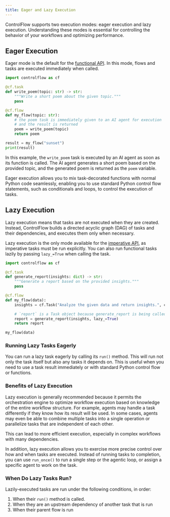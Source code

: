 ```yaml
---
title: Eager and Lazy Execution
---
```


ControlFlow supports two execution modes: eager execution and lazy execution. Understanding these modes is essential for controlling the behavior of your workflows and optimizing performance.

## Eager Execution

Eager mode is the default for the [functional API](/guides/workflow-apis). In this mode, flows and tasks are executed immediately when called.

```python
import controlflow as cf

@cf.task
def write_poem(topic: str) -> str:
    """Write a short poem about the given topic."""
    pass

@cf.flow
def my_flow(topic: str):
    # the poem task is immediately given to an AI agent for execution
    # and the result is returned
    poem = write_poem(topic)
    return poem

result = my_flow("sunset")
print(result)
```

In this example, the `write_poem` task is executed by an AI agent as soon as its function is called. The AI agent generates a short poem based on the provided topic, and the generated poem is returned as the `poem` variable.

Eager execution allows you to mix task-decorated functions with normal Python code seamlessly, enabling you to use standard Python control flow statements, such as conditionals and loops, to control the execution of tasks.

## Lazy Execution

Lazy execution means that tasks are not executed when they are created. Instead, ControlFlow builds a directed acyclic graph (DAG) of tasks and their dependencies, and executes them only when necessary.

Lazy execution is the only mode available for the [imperative API](/guides/workflow-apis), as imperative tasks must be run explicitly. You can also run functional tasks lazily by passing `lazy_=True` when calling the task.

```python
import controlflow as cf

@cf.task
def generate_report(insights: dict) -> str:
    """Generate a report based on the provided insights."""
    pass

@cf.flow
def my_flow(data):
    insights = cf.Task("Analyze the given data and return insights.", context=dict(data=data))

    # `report` is a Task object because generate_report is being called lazily
    report = generate_report(insights, lazy_=True)
    return report

my_flow(data)
```

### Running Lazy Tasks Eagerly

You can run a lazy task eagerly by calling its `run()` method. This will run not only the task itself but also any tasks it depends on. This is useful when you need to use a task result immediately or with standard Python control flow or functions.


### Benefits of Lazy Execution

Lazy execution is generally recommended because it permits the orchestration engine to optimize workflow execution based on knowledge of the entire workflow structure. For example, agents may handle a task differently if they know how its result will be used. In some cases, agents may even be able to combine multiple tasks into a single operation or parallelize tasks that are independent of each other.

This can lead to more efficient execution, especially in complex workflows with many dependencies. 

In addition, lazy execution allows you to exercise more precise control over how and when tasks are executed. Instead of running tasks to completion, you can use `run_once()` to run a single step or the agentic loop, or assign a specific agent to work on the task.

### When Do Lazy Tasks Run?

Lazily-executed tasks are run under the following conditions, in order:
1. When their `run()` method is called.
2. When they are an upstream dependency of another task that is run
3. When their parent flow is run
